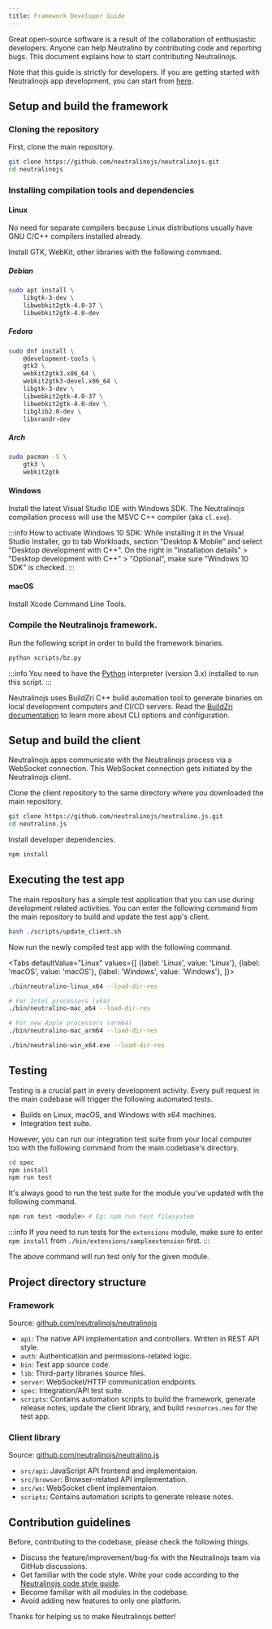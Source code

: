 ```yaml
---
title: Framework Developer Guide
---
```



Great open-source software is a result of the collaboration of enthusiastic developers.
Anyone can help Neutralino by contributing code and reporting bugs. This document explains how to
start contributing Neutralinojs.

Note that this guide is strictly for developers. If you are getting started with Neutralinojs app development,
you can start from [here](../getting-started/your-first-neutralinojs-app.mdx).

## Setup and build the framework

### Cloning the repository

First, clone the main repository.

```bash
git clone https://github.com/neutralinojs/neutralinojs.git
cd neutralinojs
```

### Installing compilation tools and dependencies

#### Linux

No need for separate compilers because Linux distributions usually have GNU C/C++ compilers installed already.

Install GTK, WebKit, other libraries with the following command.

##### Debian

```bash
sudo apt install \
    libgtk-3-dev \
    libwebkit2gtk-4.0-37 \
    libwebkit2gtk-4.0-dev
```

##### Fedora

```bash
sudo dnf install \
    @development-tools \
    gtk3 \
    webkit2gtk3.x86_64 \
    webkit2gtk3-devel.x86_64 \
    libgtk-3-dev \
    libwebkit2gtk-4.0-37 \
    libwebkit2gtk-4.0-dev \
    libglib2.0-dev \
    libxrandr-dev
```

##### Arch

```bash
sudo pacman -S \
    gtk3 \
    webkit2gtk
```

#### Windows

Install the latest Visual Studio IDE with Windows SDK. The Neutralinojs compilation process will use the MSVC C++ compiler (aka `cl.exe`).

:::info
How to activate Windows 10 SDK: While installing it in the Visual Studio Installer, go to tab Workloads, section "Desktop & Mobile" and select "Desktop development with C++". On the right in "Installation details" > "Desktop development with C++" > "Optional", make sure "Windows 10 SDK" is checked.
:::

#### macOS

Install Xcode Command Line Tools.

### Compile the Neutralinojs framework.

Run the following script in order to build the framework binaries.

```bash
python scripts/bz.py
```

:::info
You need to have the [Python](https://www.python.org/downloads/) interpreter (version 3.x) installed to run this script.
:::

Neutralinojs uses BuildZri C++ build automation tool to generate binaries on local development computers and
CI/CD servers. Read the [BuildZri documentation](https://codezri.org/docs/buildzri/intro) to learn more about CLI options and configuration.

## Setup and build the client

Neutralinojs apps communicate with the Neutralinojs process via a WebSocket connection. This WebSocket connection
gets initiated by the Neutralinojs client.

Clone the client repository to the same directory where you downloaded the main repository.

```bash
git clone https://github.com/neutralinojs/neutralino.js.git
cd neutralino.js
```

Install developer dependencies.

```bash
npm install
```

## Executing the test app

The main repository has a simple test application that you can use during development related activities.
You can enter the following command from the main repository to build and update the test app's client.

```bash
bash ./scripts/update_client.sh
```

Now run the newly compiled test app with the following command.

<Tabs
  defaultValue="Linux"
  values={[
    {label: 'Linux', value: 'Linux'},
    {label: 'macOS', value: 'macOS'},
    {label: 'Windows', value: 'Windows'},
  ]}>
  <TabItem value="Linux">

```bash
./bin/neutralino-linux_x64 --load-dir-res
```

  </TabItem>
  <TabItem value="macOS">

```bash
# For Intel processors (x64)
./bin/neutralino-mac_x64 --load-dir-res

# For new Apple processors (arm64)
./bin/neutralino-mac_arm64 --load-dir-res
```

  </TabItem>
  <TabItem value="Windows">

```bash
./bin/neutralino-win_x64.exe --load-dir-res
```

  </TabItem>
</Tabs>

## Testing

Testing is a crucial part in every development activity. Every pull request in the main codebase will trigger
the following automated tests.

- Builds on Linux, macOS, and Windows with x64 machines.
- Integration test suite.

However, you can run our integration test suite from your local computer too with the following command
from the main codebase's directory.

```bash
cd spec
npm install
npm run test
```

It's always good to run the test suite for the module you've updated with the following command.

```bash
npm run test <module> # Eg: npm run test filesystem
```

:::info
If you need to run tests for the `extensions` module, make sure to enter `npm install` from
`./bin/extensions/sampleextension` first.
:::

The above command will run test only for the given module.

## Project directory structure

### Framework

Source: [github.com/neutralinojs/neutralinojs](https://github.com/neutralinojs/neutralinojs)

- `api`: The native API implementation and controllers. Written in REST API style.
- `auth`: Authentication and permissions-related logic.
- `bin`: Test app source code.
- `lib`: Third-party libraries source files.
- `server`: WebSocket/HTTP communication endpoints.
- `spec`: Integration/API test suite.
- `scripts`: Contains automation scripts to build the framework, generate release notes, update the client library, and build `resources.neu` for the test app.

### Client library

Source: [github.com/neutralinojs/neutralino.js](https://github.com/neutralinojs/neutralino.js)

- `src/api`: JavaScript API frontend and implementaion.
- `src/browser`: Browser-related API implementation.
- `src/ws`: WebSocket client implementaion.
- `scripts`: Contains automation scripts to generate release notes.

## Contribution guidelines

Before, contributing to the codebase, please check the following things.

- Discuss the feature/improvement/bug-fix with the Neutralinojs team via GitHub discussions.
- Get familiar with the code style. Write your code according to the
  [Neutralinojs code style guide](code-style-guide.md).
- Become familiar with all modules in the codebase.
- Avoid adding new features to only one platform.

Thanks for helping us to make Neutralinojs better!
